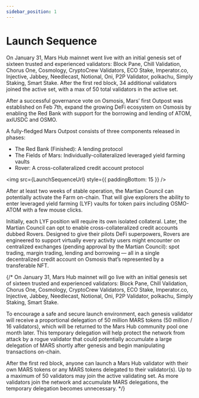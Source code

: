 ```yaml
---
sidebar_position: 1
---
```



# Launch Sequence

On January 31, Mars Hub mainnet went live with an initial genesis set of sixteen trusted and experienced validators: Block Pane, Chill Validation, Chorus One, Cosmology, CryptoCrew Validators, ECO Stake, Imperator.co, Injective, Jabbey, Needlecast, Notional, Oni, P2P Validator, polkachu, Simply Staking, Smart Stake. After the first red block, 34 additional validators joined the active set, with a max of 50 total validators in the active set. 

After a successful governance vote on Osmosis, Mars’ first Outpost was established on Feb 7th, expand the growing DeFi ecosystem on Osmosis by enabling the Red Bank with support for the borrowing and lending of ATOM, axlUSDC and OSMO. 

A fully-fledged Mars Outpost consists of three components released in phases: 

- The Red Bank (Finished): A lending protocol
- The Fields of Mars: Individually-collateralized leveraged yield farming vaults
- Rover: A cross-collateralized credit account protocol

<img src={LaunchSequenceUrl} style={{ paddingBottom: 15 }} />

After at least two weeks of stable operation, the Martian Council can potentially activate the Farm on-chain. That will give explorers the ability to enter leveraged yield farming (LYF) vaults for token pairs including OSMO-ATOM with a few mouse clicks.

Initially, each LYF position will require its own isolated collateral. Later, the Martian Council can opt to enable cross-collateralized credit accounts dubbed Rovers. Designed to give their pilots DeFi superpowers, Rovers are engineered to support virtually every activity users might encounter on centralized exchanges (pending approval by the Martian Council): spot trading, margin trading, lending and borrowing — all in a single decentralized credit account on Osmosis that’s represented by a transferable NFT.


{/* 
On January 31, Mars Hub mainnet will go live with an initial genesis set of sixteen trusted and experienced validators: Block Pane, Chill Validation, Chorus One, Cosmology, CryptoCrew Validators, ECO Stake, Imperator.co, Injective, Jabbey, Needlecast, Notional, Oni, P2P Validator, polkachu, Simply Staking, Smart Stake.

To encourage a safe and secure launch environment, each genesis validator will receive a proportional delegation of 50 million MARS tokens (50 million / 16 validators), which will be returned to the Mars Hub community pool one month later. This temporary delegation will help protect the network from attack by a rogue validator that could potentially accumulate a large delegation of MARS shortly after genesis and begin manipulating transactions on-chain. 

After the first red block, anyone can launch a Mars Hub validator with their own MARS tokens or any MARS tokens delegated to their validator(s). Up to a maximum of 50 validators may join the active validating set. As more validators join the network and accumulate MARS delegations, the temporary delegation becomes unnecessary. */}